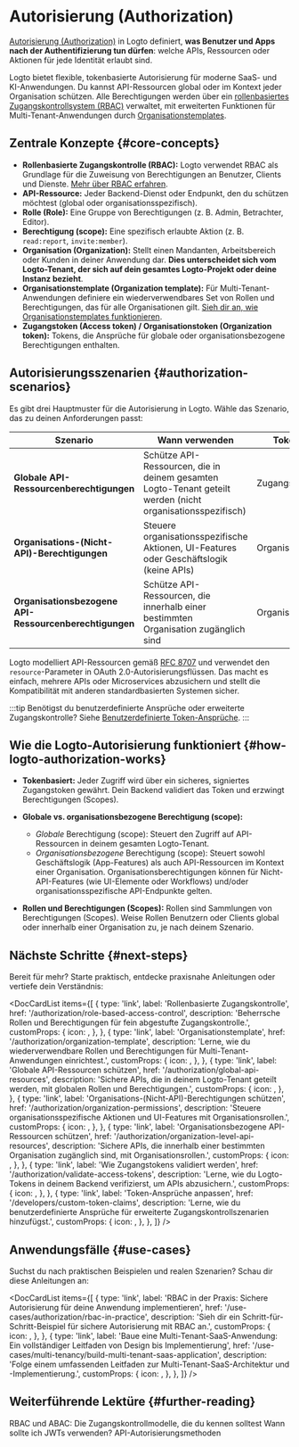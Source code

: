 
# Autorisierung (Authorization)

[Autorisierung (Authorization)](https://auth.wiki/authorization) in Logto definiert, **was Benutzer und Apps nach der Authentifizierung tun dürfen**: welche APIs, Ressourcen oder Aktionen für jede Identität erlaubt sind.

Logto bietet flexible, tokenbasierte Autorisierung für moderne SaaS- und KI-Anwendungen. Du kannst API-Ressourcen global oder im Kontext jeder Organisation schützen. Alle Berechtigungen werden über ein [rollenbasiertes Zugangskontrollsystem (RBAC)](/authorization/role-based-access-control) verwaltet, mit erweiterten Funktionen für Multi-Tenant-Anwendungen durch [Organisationstemplates](/authorization/organization-template).

## Zentrale Konzepte \{#core-concepts}

- **Rollenbasierte Zugangskontrolle (RBAC):** Logto verwendet RBAC als Grundlage für die Zuweisung von Berechtigungen an Benutzer, Clients und Dienste. [Mehr über RBAC erfahren](/authorization/role-based-access-control).
- **API-Ressource:** Jeder Backend-Dienst oder Endpunkt, den du schützen möchtest (global oder organisationsspezifisch).
- **Rolle (Role):** Eine Gruppe von Berechtigungen (z. B. Admin, Betrachter, Editor).
- **Berechtigung (scope):** Eine spezifisch erlaubte Aktion (z. B. `read:report`, `invite:member`).
- **Organisation (Organization):** Stellt einen Mandanten, Arbeitsbereich oder Kunden in deiner Anwendung dar. **Dies unterscheidet sich vom Logto-Tenant, der sich auf dein gesamtes Logto-Projekt oder deine Instanz bezieht**.
- **Organisationstemplate (Organization template):** Für Multi-Tenant-Anwendungen definiere ein wiederverwendbares Set von Rollen und Berechtigungen, das für alle Organisationen gilt. [Sieh dir an, wie Organisationstemplates funktionieren](/authorization/organization-template).
- **Zugangstoken (Access token) / Organisationstoken (Organization token):** Tokens, die Ansprüche für globale oder organisationsbezogene Berechtigungen enthalten.

## Autorisierungsszenarien \{#authorization-scenarios}

Es gibt drei Hauptmuster für die Autorisierung in Logto. Wähle das Szenario, das zu deinen Anforderungen passt:

| Szenario                                               | Wann verwenden                                                                                             | Token-Typ          | Rollenkonfiguration                                                | Mehr erfahren                                                                                    |
| ------------------------------------------------------ | ---------------------------------------------------------------------------------------------------------- | ------------------ | ------------------------------------------------------------------ | ------------------------------------------------------------------------------------------------ |
| **Globale API-Ressourcenberechtigungen**               | Schütze API-Ressourcen, die in deinem gesamten Logto-Tenant geteilt werden (nicht organisationsspezifisch) | Zugangstoken       | Globale Rollen/Berechtigungen zuweisen                             | [Globale API-Ressourcen schützen](/authorization/global-api-resources)                           |
| **Organisations-(Nicht-API)-Berechtigungen**           | Steuere organisationsspezifische Aktionen, UI-Features oder Geschäftslogik (keine APIs)                    | Organisationstoken | Organisationsrollen/Berechtigungen für App-Steuerungen zuweisen    | [Organisations-(Nicht-API)-Berechtigungen schützen](/authorization/organization-permissions)     |
| **Organisationsbezogene API-Ressourcenberechtigungen** | Schütze API-Ressourcen, die innerhalb einer bestimmten Organisation zugänglich sind                        | Organisationstoken | Organisationsrollen/Berechtigungen für Organisations-APIs zuweisen | [Organisationsbezogene API-Ressourcen schützen](/authorization/organization-level-api-resources) |

Logto modelliert API-Ressourcen gemäß [RFC 8707](https://auth.wiki/resource-indicator) und verwendet den `resource`-Parameter in OAuth 2.0-Autorisierungsflüssen. Das macht es einfach, mehrere APIs oder Microservices abzusichern und stellt die Kompatibilität mit anderen standardbasierten Systemen sicher.

:::tip
Benötigst du benutzerdefinierte Ansprüche oder erweiterte Zugangskontrolle? Siehe [Benutzerdefinierte Token-Ansprüche](/developers/custom-token-claims).
:::

## Wie die Logto-Autorisierung funktioniert \{#how-logto-authorization-works}

- **Tokenbasiert:** Jeder Zugriff wird über ein sicheres, signiertes Zugangstoken gewährt. Dein Backend validiert das Token und erzwingt Berechtigungen (Scopes).
- **Globale vs. organisationsbezogene Berechtigung (scope):**

  - _Globale_ Berechtigung (scope): Steuert den Zugriff auf API-Ressourcen in deinem gesamten Logto-Tenant.
  - _Organisationsbezogene_ Berechtigung (scope): Steuert sowohl Geschäftslogik (App-Features) als auch API-Ressourcen im Kontext einer Organisation. Organisationsberechtigungen können für Nicht-API-Features (wie UI-Elemente oder Workflows) und/oder organisationsspezifische API-Endpunkte gelten.

- **Rollen und Berechtigungen (Scopes):** Rollen sind Sammlungen von Berechtigungen (Scopes). Weise Rollen Benutzern oder Clients global oder innerhalb einer Organisation zu, je nach deinem Szenario.

## Nächste Schritte \{#next-steps}

Bereit für mehr? Starte praktisch, entdecke praxisnahe Anleitungen oder vertiefe dein Verständnis:

<DocCardList
  items={[
    {
      type: 'link',
      label: 'Rollenbasierte Zugangskontrolle',
      href: '/authorization/role-based-access-control',
      description: 'Beherrsche Rollen und Berechtigungen für fein abgestufte Zugangskontrolle.',
      customProps: {
        icon: <Role />,
      },
    },
    {
      type: 'link',
      label: 'Organisationstemplate',
      href: '/authorization/organization-template',
      description:
        'Lerne, wie du wiederverwendbare Rollen und Berechtigungen für Multi-Tenant-Anwendungen einrichtest.',
      customProps: {
        icon: <OrgTemplate />,
      },
    },
    {
      type: 'link',
      label: 'Globale API-Ressourcen schützen',
      href: '/authorization/global-api-resources',
      description:
        'Sichere APIs, die in deinem Logto-Tenant geteilt werden, mit globalen Rollen und Berechtigungen.',
      customProps: {
        icon: <Api />,
      },
    },
    {
      type: 'link',
      label: 'Organisations-(Nicht-API)-Berechtigungen schützen',
      href: '/authorization/organization-permissions',
      description:
        'Steuere organisationsspezifische Aktionen und UI-Features mit Organisationsrollen.',
      customProps: {
        icon: <Users />,
      },
    },
    {
      type: 'link',
      label: 'Organisationsbezogene API-Ressourcen schützen',
      href: '/authorization/organization-level-api-resources',
      description:
        'Sichere APIs, die innerhalb einer bestimmten Organisation zugänglich sind, mit Organisationsrollen.',
      customProps: {
        icon: <Api />,
      },
    },
    {
      type: 'link',
      label: 'Wie Zugangstokens validiert werden',
      href: '/authorization/validate-access-tokens',
      description:
        'Lerne, wie du Logto-Tokens in deinem Backend verifizierst, um APIs abzusichern.',
      customProps: {
        icon: <Security />,
      },
    },
    {
      type: 'link',
      label: 'Token-Ansprüche anpassen',
      href: '/developers/custom-token-claims',
      description:
        'Lerne, wie du benutzerdefinierte Ansprüche für erweiterte Zugangskontrollszenarien hinzufügst.',
      customProps: {
        icon: <Jwt />,
      },
    },
  ]}
/>

## Anwendungsfälle \{#use-cases}

Suchst du nach praktischen Beispielen und realen Szenarien? Schau dir diese Anleitungen an:

<DocCardList
  items={[
    {
      type: 'link',
      label: 'RBAC in der Praxis: Sichere Autorisierung für deine Anwendung implementieren',
      href: '/use-cases/authorization/rbac-in-practice',
      description:
        'Sieh dir ein Schritt-für-Schritt-Beispiel für sichere Autorisierung mit RBAC an.',
      customProps: {
        icon: <Guides />,
      },
    },
    {
      type: 'link',
      label:
        'Baue eine Multi-Tenant-SaaS-Anwendung: Ein vollständiger Leitfaden von Design bis Implementierung',
      href: '/use-cases/multi-tenancy/build-multi-tenant-saas-application',
      description:
        'Folge einem umfassenden Leitfaden zur Multi-Tenant-SaaS-Architektur und -Implementierung.',
      customProps: {
        icon: <OrgTemplate />,
      },
    },
  ]}
/>

## Weiterführende Lektüre \{#further-reading}

<Url href="https://blog.logto.io/rbac-and-abac">
  RBAC und ABAC: Die Zugangskontrollmodelle, die du kennen solltest
</Url>
<Url href="https://blog.logto.io/when-should-i-use-jwts">Wann sollte ich JWTs verwenden?</Url>
<Url href="https://blog.logto.io/api-authorization-methods">API-Autorisierungsmethoden</Url>
